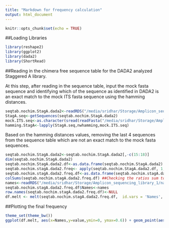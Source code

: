 ```yaml
---
title: "Markdown for frequency calculation"
output: html_document
---
```


```r
knitr::opts_chunk$set(echo = TRUE)
```

##Loading Libraries

```r
library(reshape2)
library(ggplot2)
library(dada2)
library(ShortRead)
```

##Reading in the chimera free sequence table for the DADA2 analyzed Staggered A library. 

At this step, after reading in the sequence table, input the mock fasta sequence and identifying which of the sequence as identified in DADA2 is an exact match to the mock ITS fasta sequence using the hamming distances.

```r
seqtab.nochim.StagA.dada2<-readRDS("/media/sridhar/Storage/Amplicon_sequencing_library_1/cutadapt/Staggered_A/seqtab.nochim.rds")
StagA.seq<-getSequences(seqtab.nochim.StagA.dada2)
mock.ITS.seq<-as.character(sread(readFasta("/media/sridhar/Storage/Amplicon_sequencing_library_1/mock_fasta_ITS1.fasta")))
hamming.StagA<-lapply(StagA.seq,nwhamming,mock.ITS.seq)
```

Based on the hamming distances values, removing the last 4 sequences from the sequence table which are not an exact match to the mock fasta sequences.

```r
seqtab.nochim.StagA.dada2<-seqtab.nochim.StagA.dada2[,-c(15:18)]
dim(seqtab.nochim.StagA.dada2)
seqtab.nochim.StagA.dada2.df<-as.data.frame(seqtab.nochim.StagA.dada2) ##Assigning the matrix as dataframe
seqtab.nochim.stagA.dada2.freq<- apply(seqtab.nochim.StagA.dada2.df, 1, function(i) i/sum(i)) ##Calculating the frequency per sample
seqtab.nochim.stagA.dada2.freq.df<-as.data.frame(seqtab.nochim.stagA.dada2.freq)
colSums(seqtab.nochim.stagA.dada2.freq.df) ##Checking the ratios sum to be 1
names<-readRDS("/media/sridhar/Storage/Amplicon_sequencing_library_1/names.finalseq.dada2.StagA.rds") ## Reading in the names for the final sequences of Staggered A
seqtab.nochim.stagA.dada2.freq.df$Names<-names
row.names(seqtab.nochim.stagA.dada2.freq.df)<-NULL 
df.melt <- melt(seqtab.nochim.stagA.dada2.freq.df,  id.vars = 'Names', variable.name = 'Samples') 
```

##Plotting the final frequency 
```r
theme_set(theme_bw())
ggplot(df.melt, aes(x=Names,y=value,ymin=0, ymax=0.6)) + geom_point(aes(colour = Samples))+theme(axis.text.x = element_text(size = 9.5, face = "italic",angle = 55,hjust = 1))+xlab("Species")+ylab("Frequency")
```


